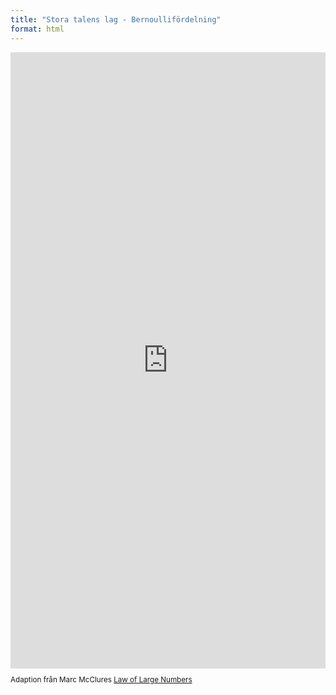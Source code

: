 ```yaml
---
title: "Stora talens lag - Bernoullifördelning"
format: html
---
```


<iframe width="100%" height="986" frameborder="0" src="https://observablehq.com/embed/66b7856da8d45e43@647?cells=text1%2Csliders%2Cflip_pic%2Csetup">

</iframe>

::: {style="font-size: smaller;"}
Adaption från Marc McClures [Law of Large
Numbers](https://observablehq.com/@mcmcclur/law-of-large-numbers)
:::

